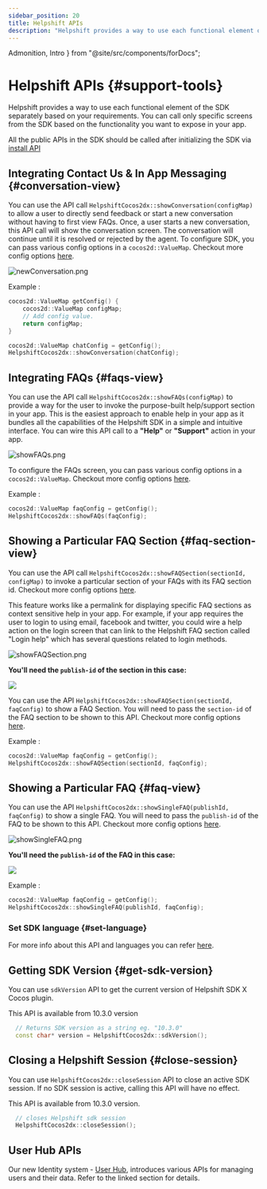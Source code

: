 ```yaml
---
sidebar_position: 20
title: Helpshift APIs
description: "Helpshift provides a way to use each functional element of the SDK separately based on your requirements."
---
```


  Admonition,
  Intro
} from "@site/src/components/forDocs";

# Helpshift APIs {#support-tools}

<Intro>

Helpshift provides a way to use each functional element of the SDK separately based on your requirements. You can call only specific screens from the SDK based on the functionality you want to expose in your app.

</Intro>

<Admonition type="info" title="Note">

All the public APIs in the SDK should be called after initializing the SDK via [install API](/sdkx-cocos2dx/getting-started#initializing)

</Admonition>

## Integrating Contact Us & In App Messaging {#conversation-view}

You can use the API call `HelpshiftCocos2dx::showConversation(configMap)` to allow a user to directly send feedback or start a new conversation without having to first view FAQs. Once, a user starts a new conversation, this API call will show the conversation screen. The conversation will continue until it is resolved or rejected by the agent.
To configure SDK, you can pass various config options in a `cocos2d::ValueMap`. Checkout more config options [here](/sdkx-cocos2dx/sdk-configuration).

<Centered width="major">

![newConversation.png](/static/books/sdkx_android/show_conversation.png "newConversation.png")

</Centered>

Example :

```cpp
cocos2d::ValueMap getConfig() {
    cocos2d::ValueMap configMap;
    // Add config value.
    return configMap;
}

cocos2d::ValueMap chatConfig = getConfig();
HelpshiftCocos2dx::showConversation(chatConfig);
```

## Integrating FAQs {#faqs-view}

You can use the API call `HelpshiftCocos2dx::showFAQs(configMap)` to provide a way for the user to invoke the purpose-built help/support section in your app. This is the easiest approach to enable help in your app as it bundles all the capabilities of the Helpshift SDK in a simple and intuitive interface. You can wire this API call to a **"Help"** or **"Support"** action in your app.

<Centered >

![showFAQs.png](/static/books/sdkx_android/show_faqs.png "showFAQs.png")

</Centered>

To configure the FAQs screen, you can pass various config options in a `cocos2d::ValueMap`. Checkout more config options [here](/sdkx-cocos2dx/sdk-configuration).

Example :

```cpp
cocos2d::ValueMap faqConfig = getConfig();
HelpshiftCocos2dx::showFAQs(faqConfig);
```

## Showing a Particular FAQ Section {#faq-section-view}

You can use the API call `HelpshiftCocos2dx::showFAQSection(sectionId, configMap)` to invoke a particular section of your FAQs with its FAQ section id. Checkout more config options [here](/sdkx-cocos2dx/sdk-configuration/).

This feature works like a permalink for displaying specific FAQ sections as context sensitive help in your app. For example, if your app requires the user to login to using email, facebook and twitter, you could wire a help action on the login screen that can link to the Helpshift FAQ section called "Login help" which has several questions related to login methods.

<Centered >

![showFAQSection.png](/static/books/sdkx_android/show_section.png "showFAQSection.png")

</Centered>

**You'll need the `publish-id` of the section in this case:**

<Image src="/static/books/misc/section-publish-id.png" width="full" />

You can use the API `HelpshiftCocos2dx::showFAQSection(sectionId, faqConfig)` to show a FAQ Section. You will need to pass the `section-id` of the FAQ section to be shown to this API. Checkout more config options [here](/sdkx-cocos2dx/sdk-configuration).

Example :

```cpp
cocos2d::ValueMap faqConfig = getConfig();
HelpshiftCocos2dx::showFAQSection(sectionId, faqConfig);
```

## Showing a Particular FAQ {#faq-view}

You can use the API `HelpshiftCocos2dx::showSingleFAQ(publishId, faqConfig)` to show a single FAQ. You will need to pass the `publish-id` of the FAQ to be shown to this API. Checkout more config options [here](/sdkx-cocos2dx/sdk-configuration).

<Centered >

![showSingleFAQ.png](/static/books/sdkx_android/show_single_faq.png "showSingleFAQ.png")

</Centered>

**You'll need the `publish-id` of the FAQ in this case:**

<Image src="/static/books/misc/faq-publish-id.png" width="full" />

Example :

```cpp
cocos2d::ValueMap faqConfig = getConfig();
HelpshiftCocos2dx::showSingleFAQ(publishId, faqConfig);
```

### Set SDK language {#set-language}

For more info about this API and languages you can refer [here](/sdkx-cocos2dx/i18n).

## Getting SDK Version {#get-sdk-version}

You can use `sdkVersion` API to get the current version of Helpshift SDK X Cocos plugin.

<Admonition type="info" title="Note">

This API is available from 10.3.0 version

</Admonition>

```cpp
  // Returns SDK version as a string eg. "10.3.0"
  const char* version = HelpshiftCocos2dx::sdkVersion();
```

## Closing a Helpshift Session {#close-session}

You can use `HelpshiftCocos2dx::closeSession` API to close an active SDK session. If no SDK session is active, calling this API will have no effect.

<Admonition type="info" title="Note">

This API is available from 10.3.0 version.

</Admonition>

```cpp
  // closes Helpshift sdk session
  HelpshiftCocos2dx::closeSession();
```

## User Hub APIs

Our new Identity system - [User Hub](/sdkx-cocos2dx/identity-user-hub/), introduces various APIs for managing users and their data. Refer to the linked section for details.
